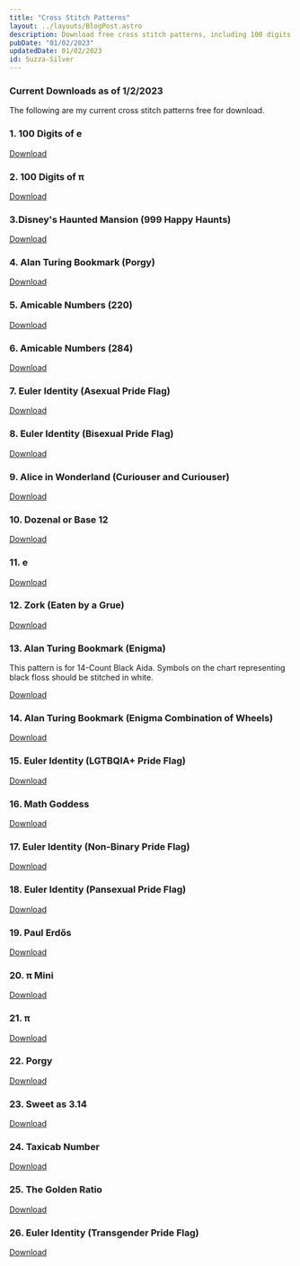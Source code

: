 ```yaml
---
title: "Cross Stitch Patterns"
layout: ../layouts/BlogPost.astro
description: Download free cross stitch patterns, including 100 digits of e and pi, Disney's Haunted Mansion, and various Pride Flag designs. Choose from a range of mathematical and cultural designs, including patterns for Alan Turing bookmarks and Alice in Wonderland.
pubDate: "01/02/2023"
updatedDate: 01/02/2023
id: Suzza-Silver
---
```


### Current Downloads as of 1/2/2023

The following are my current cross stitch patterns free for
 download.

### 1. 100 Digits of e

[Download](/patterns/100-digits-e.pdf)

### 2. 100 Digits of π

[Download](/patterns/100-digits-pi.pdf)

### 3.Disney's Haunted Mansion (999 Happy Haunts)

[Download](/patterns/999-Happy-Haunts.pdf)

### 4. Alan Turing Bookmark (Porgy)

[Download](/patterns/Alan-Turing-Porgy-white-Aida.pdf)

### 5. Amicable Numbers (220)

[Download](/patterns/Amicable-Numbers-220.pdf)

### 6. Amicable Numbers (284)

[Download](/patterns/Amicable-Numbers-284.pdf)

### 7. Euler Identity (Asexual Pride Flag)

[Download](/patterns/Euler-Identity-ASEXUAL.pdf)

### 8. Euler Identity (Bisexual Pride Flag)

[Download](/patterns/Euler-Identity-BISEXUAL.pdf)

### 9. Alice in Wonderland (Curiouser and Curiouser)

[Download](/patterns/curiouser.pdf)

### 10. Dozenal or Base 12

[Download](/patterns/Base-12-Royal-Blue.pdf)

### 11. e

[Download](/patterns/e-Royal-Blue.pdf)

### 12. Zork (Eaten by a Grue)

[Download](/patterns/Eaten-by-a-Grue.pdf)

### 13. Alan Turing Bookmark (Enigma)

This pattern is for 14-Count Black Aida. Symbols on the chart
representing black floss should be stitched in white.

[Download](/patterns/Alan-Turing-Enigma-2.pdf)

### 14. Alan Turing Bookmark (Enigma Combination of Wheels)

[Download](/patterns/Enigma-Machine-Combo.pdf)

### 15. Euler Identity (LGTBQIA+ Pride Flag)

[Download](/patterns/Euler-Identity-LGTBQIA.pdf)

### 16. Math Goddess

[Download](/patterns/math-goddess.pdf)

### 17. Euler Identity (Non-Binary Pride Flag)

[Download](/patterns/Euler-Identity-NB.pdf)

### 18. Euler Identity (Pansexual Pride Flag)

[Download](/patterns/Euler-Identity-PANSEXUAL.pdf)

### 19. Paul Erdős

[Download](/patterns/Paul-Erdos.pdf)

### 20. π Mini

[Download](/patterns/pi-cross-stitch-mini.png)

### 21. π

[Download](/patterns/pi-Royal-Blue-1.pdf)

### 22. Porgy

[Download](/patterns/Porgy-Pattern.pdf)

### 23. Sweet as 3.14

[Download](/patterns/sweet-as-pi.png)

### 24. Taxicab Number

[Download](/patterns/Taxicab-Number.pdf)

### 25. The Golden Ratio

[Download](/patterns/golden-ratio-digits.png)

### 26. Euler Identity (Transgender Pride Flag)

[Download](/patterns/Euler-Identity-TRANSGENDERr.png)
